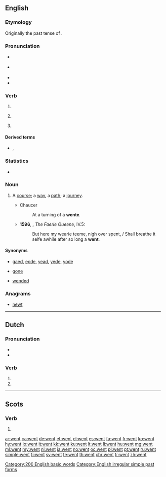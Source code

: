 ==English==

===Etymology===
Originally the past tense of {{m|en|wend}}.

===Pronunciation===
* {{a|UK}} {{IPA|/wɛnt/|lang=en}}
* {{a|US}} {{IPA|/wɛnt/|[wɛnʔ(t̚)]|lang=en}}
* {{audio|en-us-went.ogg|Audio (US)|lang=en}}
* {{rhymes|ɛnt|lang=en}}

===Verb===
{{head|en|verb form}}

# {{en-simple past of|go}}
# {{label|en|nonstandard}} {{past participle of|go|lang=en}}
# {{label|en|archaic}} {{en-past of|wend}}

====Derived terms====
* {{l|en|wentest}}, {{l|en|wenteth}} {{qualifier|both archaic}}

===Statistics===
* {{rank|every|think|life|131|went|back|under|same}}

===Noun===
{{en-noun}}

# {{label|en|obsolete}} A [[course]]; a [[way]], a [[path]]; a [[journey]].
#* Chaucer
#*: At a turning of a '''wente'''.
#* '''1596''', {{w|Edmund Spenser}}, ''The Faerie Queene'', IV.5:
#*: But here my wearie teeme, nigh over spent, / Shall breathe it selfe awhile after so long a '''went'''.

====Synonyms====
* {{sense|simple past}} [[gaed]], [[eode]], [[yead]], [[yede]], [[yode]]
* {{sense|past participle}} [[gone]]
* {{sense|wend}} [[wended]]

===Anagrams===
* [[newt]]

[[Category:200 English basic words]]
[[Category:English irregular simple past forms]]

----

==Dutch==

===Pronunciation===
* {{audio|Nl-went.ogg|Audio|lang=nl}}
* {{rhymes|ɛnt|lang=nl}}

===Verb===
{{nl-verb-form}}

# {{nl-verb form of|p=23|n=sg|t=pres|m=ind|wennen}}
# {{nl-verb form of|n=pl|m=imp|wennen}}

----

==Scots==

===Verb===
{{head|sco|verb form}}

# {{sco-simple past of|gan}}

[[ar:went]]
[[ca:went]]
[[de:went]]
[[et:went]]
[[el:went]]
[[es:went]]
[[fa:went]]
[[fr:went]]
[[ko:went]]
[[hy:went]]
[[io:went]]
[[it:went]]
[[kk:went]]
[[ku:went]]
[[lt:went]]
[[li:went]]
[[hu:went]]
[[mg:went]]
[[ml:went]]
[[my:went]]
[[nl:went]]
[[ja:went]]
[[no:went]]
[[oc:went]]
[[pl:went]]
[[pt:went]]
[[ru:went]]
[[simple:went]]
[[fi:went]]
[[sv:went]]
[[te:went]]
[[th:went]]
[[chr:went]]
[[tr:went]]
[[zh:went]]